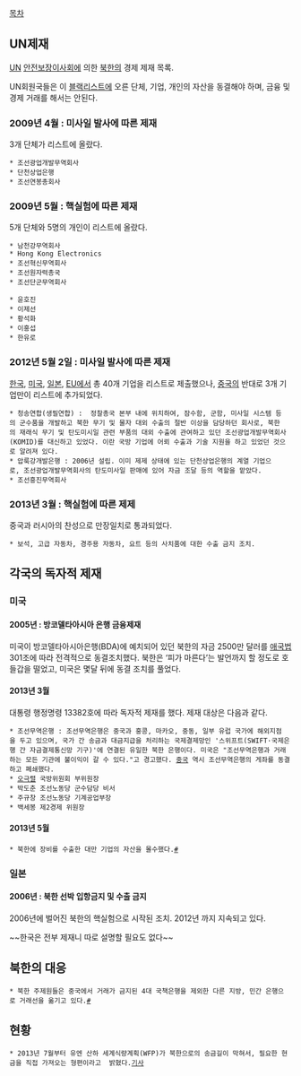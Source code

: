 [[목차]]
== UN제재 ==
[[UN]] [[안전보장이사회]]에 의한 [[북한]]의 경제 제재 목록.

UN회원국들은 이 [[블랙리스트]]에 오른 단체, 기업, 개인의 자산을 동결해야 하며, 금융 및 경제 거래를 해서는 안된다.

=== 2009년 4월 : 미사일 발사에 따른 제재 ===
3개 단체가 리스트에 올랐다.
 * 조선광업개발무역회사
 * 단천상업은행 
 * 조선연봉총회사

=== 2009년 5월 : 핵실험에 따른 제재 ===
5개 단체와 5명의 개인이 리스트에 올랐다.

 * 남천강무역회사
 * Hong Kong Electronics
 * 조선혁신무역회사
 * 조선원자력총국
 * 조선단군무역회사

 * 윤호진
 * 이제선
 * 황석화
 * 이홍섭
 * 한유로

=== 2012년 5월 2일 : 미사일 발사에 따른 제재 ===
[[한국]], [[미국]], [[일본]], [[EU]]에서 총 40개 기업을 리스트로 제출했으나, [[중국]]의 반대로 3개 기업만이 리스트에 추가되었다.

 * 청송연합(생필연합) :  정찰총국 본부 내에 위치하여, 잠수함, 군함, 미사일 시스템 등의 군수품을 개발하고 북한 무기 및 물자 대외 수출의 절반 이상을 담당하던 회사로, 북한의 재래식 무기 및 탄도미시일 관련 부품의 대외 수출에 관여하고 있던 조선광업개발무역회사(KOMID)를 대신하고 있었다. 이란 국방 기업에 어뢰 수출과 기술 지원을 하고 있었던 것으로 알려져 있다.
 * 압룩강개발은행 : 2006년 설립. 이미 제제 상태에 있는 단천상업은행의 계열 기업으로, 조선광업개발무역회사의 탄도미사일 판매에 있어 자금 조달 등의 역할을 맡았다.
 * 조선흥진무역회사

=== 2013년 3월 : 핵실험에 따른 제제 ===
중국과 러시아의 찬성으로 만장일치로 통과되었다.

 * 보석, 고급 자동차, 경주용 자동차, 요트 등의 사치품에 대한 수출 금지 조치.

== 각국의 독자적 제재 ==
=== 미국 ===
==== 2005년 : 방코델타아시아 은행 금융제재 ====
미국이 방코델타아시아은행(BDA)에 예치되어 있던 북한의 자금 2500만 달러를 [[애국법]] 301조에 따라 전격적으로 동결조치했다. 북한은 ‘피가 마른다’는 발언까지 할 정도로 호들갑을 떨었고, 미국은 몇달 뒤에 동결 조치를 풀었다.
==== 2013년 3월 ====
대통령 행정명령 13382호에 따라 독자적 제재를 했다. 제재 대상은 다음과 같다.

 * 조선무역은행 : 조선무역은행은 중국과 홍콩, 마카오, 중동, 일부 유럽 국가에 해외지점을 두고 있으며, 국가 간 송금과 대금지급을 처리하는 국제결제망인 '스위프트(SWIFT·국제은행 간 자금결제통신망 기구)'에 연결된 유일한 북한 은행이다. 미국은 "조선무역은행과 거래하는 모든 기관에 불이익이 갈 수 있다."고 경고했다. [[중국]] 역시 조선무역은행의 게좌를 동결하고 폐쇄했다.
 * [[오극렬]] 국방위원회 부위원장 
 * 박도춘 조선노동당 군수담당 비서
 * 주규창 조선노동당 기계공업부장
 * 백세봉 제2경제 위원장

==== 2013년 5월 ====
 * 북한에 장비를 수출한 대만 기업의 자산을 몰수했다.[http://news1.kr/articles/1129210 #]
=== 일본 ===
==== 2006년 : 북한 선박 입항금지 및 수출 금지 ====
2006년에 벌어진 북한의 핵실험으로 시작된 조치. 2012년 까지 지속되고 있다.

~~한국은 전부 제재니 따로 설명할 필요도 없다~~

== 북한의 대응 ==
 * 북한 주제원들은 중국에서 거래가 금지된 4대 국책은행을 제외한 다른 지방, 민간 은행으로 거래선을 옮기고 있다.[http://vip.mk.co.kr/news/view/21/21/1815051.html #]

== 현황 ==
 * 2013년 7월부터 유엔 산하 세계식량계획(WFP)가 북한으로의 송금길이 막혀서, 필요한 현금을 직접 가져오는 형편이라고  밝혔다.[http://www.rfa.org/korean/in_focus/food_international_org/wfp-02052014155544.html 기사]
